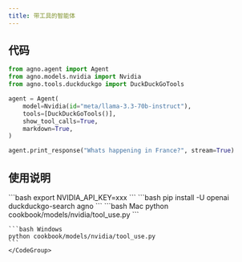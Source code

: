 ```yaml
---
title: 带工具的智能体
---
```

## 代码

```python cookbook/models/nvidia/tool_use.py
from agno.agent import Agent
from agno.models.nvidia import Nvidia
from agno.tools.duckduckgo import DuckDuckGoTools

agent = Agent(
    model=Nvidia(id="meta/llama-3.3-70b-instruct"),
    tools=[DuckDuckGoTools()],
    show_tool_calls=True,
    markdown=True,
)

agent.print_response("Whats happening in France?", stream=True)
```

## 使用说明

<Steps>
  <Snippet file="create-venv-step.mdx" />

  <Step title="设置你的 API 密钥">
    ```bash
    export NVIDIA_API_KEY=xxx
    ```
  </Step>

  <Step title="安装库">
    ```bash
    pip install -U openai duckduckgo-search agno
    ```
  </Step>

  <Step title="运行智能体">
    <CodeGroup>
    ```bash Mac
    python cookbook/models/nvidia/tool_use.py
    ```

    ```bash Windows
    python cookbook/models/nvidia/tool_use.py
    ```
    </CodeGroup>
  </Step>
</Steps>